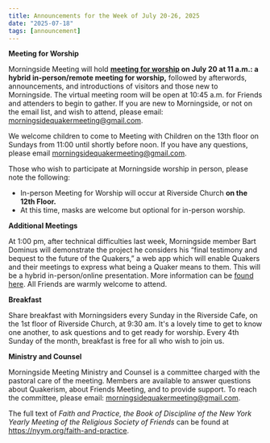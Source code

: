 ```yaml
---
title: Announcements for the Week of July 20-26, 2025
date: "2025-07-18"
tags: [announcement]
---
```


**Meeting for Worship**

Morningside Meeting will hold **[meeting for worship](/worship) on July 20 at 11 a.m.: a hybrid in-person/remote meeting for worship,** followed by afterwords, announcements, and introductions of visitors and those new to Morningside. The virtual meeting room will be open at 10:45 a.m. for Friends and attenders to begin to gather. If you are new to Morningside, or not on the email list, and wish to attend, please email: morningsidequakermeeting@gmail.com.

We welcome children to come to Meeting with Children on the 13th floor on Sundays from 11:00 until shortly before noon. If you have any questions, please email morningsidequakermeeting@gmail.com.

Those who wish to participate at Morningside worship in person, please note the following:

- In-person Meeting for Worship will occur at Riverside Church **on the 12th Floor.**
- At this time, masks are welcome but optional for in-person worship.

**Additional Meetings**

At 1:00 pm, after technical difficulties last week, Morningside member Bart Dominus will demonstrate the project he considers his “final testimony and bequest to the future of the Quakers,” a web app which will enable Quakers and their meetings to express what being a Quaker means to them. This will be a hybrid in-person/online presentation. More information can be [found here](/posts/a-presentation-by-bart-dominus/).  All Friends are warmly welcome to attend.

**Breakfast**

Share breakfast with Morningsiders every Sunday in the Riverside Cafe, on the 1st floor of Riverside Church, at 9:30 am. It's a lovely time to get to know one another, to ask questions and to get ready for worship. Every 4th Sunday of the month, breakfast is free for all who wish to join us.

**Ministry and Counsel**

Morningside Meeting Ministry and Counsel is a committee charged with the pastoral care of the meeting. Members are available to answer questions about Quakerism, about Friends Meeting, and to provide support. To reach the committee, please email: morningsidequakermeeting@gmail.com.

The full text of _Faith and Practice, the Book of Discipline of the New York Yearly Meeting of the Religious Society of Friends_ can be found at https://nyym.org/faith-and-practice.